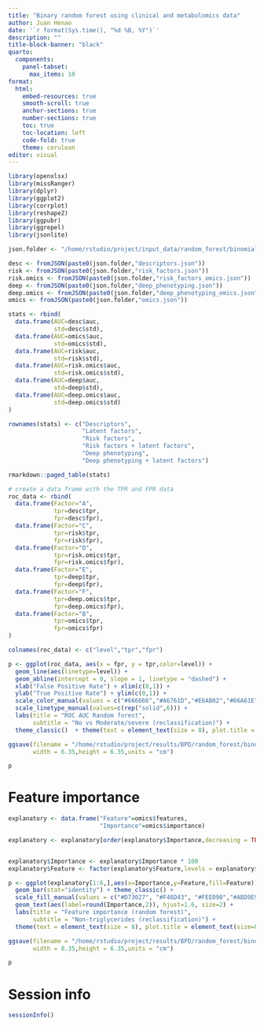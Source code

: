 ```yaml
---
title: "Binary random forest using clinical and metabolomics data"
author: Juan Henao
date: '`r format(Sys.time(), "%d %B, %Y")`'
description: ""
title-block-banner: "black"
quarto:
  components:
    panel-tabset:
      max_items: 10
format: 
  html:
    embed-resources: true
    smooth-scroll: true
    anchor-sections: true
    number-sections: true
    toc: true
    toc-location: left
    code-fold: true
    theme: cerulean
editor: visual
---
```


```r
library(openxlsx)
library(missRanger)
library(dplyr)
library(ggplot2)
library(corrplot)
library(reshape2)
library(ggpubr)
library(ggrepel)
library(jsonlite)

json.folder <- "/home/rstudio/project/input_data/random_forest/binomial/metabolomics/"

desc <- fromJSON(paste0(json.folder,"descriptors.json"))
risk <- fromJSON(paste0(json.folder,"risk_factors.json"))
risk.omics <- fromJSON(paste0(json.folder,"risk_factors_omics.json"))
deep <- fromJSON(paste0(json.folder,"deep_phenotyping.json"))
deep.omics <- fromJSON(paste0(json.folder,"deep_phenotyping_omics.json"))
omics <- fromJSON(paste0(json.folder,"omics.json"))

stats <- rbind(
  data.frame(AUC=desc$auc,
             std=desc$std),
  data.frame(AUC=omics$auc,
             std=omics$std),
  data.frame(AUC=risk$auc,
             std=risk$std),
  data.frame(AUC=risk.omics$auc,
             std=risk.omics$std),
  data.frame(AUC=deep$auc,
             std=deep$std),
  data.frame(AUC=deep.omics$auc,
             std=deep.omics$std)
)

rownames(stats) <- c("Descriptors",
                     "Latent factors",
                     "Risk factors",
                     "Risk factors + latent factors",
                     "Deep phenotyping",
                     "Deep phenotyping + latent factors")

rmarkdown::paged_table(stats)

# create a data frame with the TPR and FPR data
roc_data <- rbind(
  data.frame(Factor="A",
             tpr=desc$tpr,
             fpr=desc$fpr),
  data.frame(Factor="C",
             tpr=risk$tpr,
             fpr=risk$fpr),
  data.frame(Factor="D",
             tpr=risk.omics$tpr,
             fpr=risk.omics$fpr),
  data.frame(Factor="E",
             tpr=deep$tpr,
             fpr=deep$fpr),
  data.frame(Factor="F",
             tpr=deep.omics$tpr,
             fpr=deep.omics$fpr),
  data.frame(Factor="B",
             tpr=omics$tpr,
             fpr=omics$fpr)
)

colnames(roc_data) <- c("level","tpr","fpr")

p <- ggplot(roc_data, aes(x = fpr, y = tpr,color=level)) +
  geom_line(aes(linetype=level)) + 
  geom_abline(intercept = 0, slope = 1, linetype = "dashed") +
  xlab("False Positive Rate") + xlim(c(0,1)) +
  ylab("True Positive Rate") + ylim(c(0,1)) +
  scale_color_manual(values = c("#666666","#A6761D","#E6AB02","#66A61E","#E7298A","#7570B3")) +
  scale_linetype_manual(values=c(rep("solid",6))) +
  labs(title = "ROC AUC Random forest",
       subtitle = "No vs Moderate/severe (reclassification)") +
  theme_classic()  + theme(text = element_text(size = 8), plot.title = element_text(size=8), legend.position = "none")

ggsave(filename = "/home/rstudio/project/results/BPD/random_forest/binomial/metabolomics/240728_rocauc.pdf",plot = p,
       width = 6.35,height = 6.35,units = "cm")

p
```

# Feature importance

```r
explanatory <- data.frame("Feature"=omics$features,
                          "Importance"=omics$importance)

explanatory <- explanatory[order(explanatory$Importance,decreasing = TRUE),]


explanatory$Importance <- explanatory$Importance * 100
explanatory$Feature <- factor(explanatory$Feature,levels = explanatory$Feature)

p <- ggplot(explanatory[1:6,],aes(x=Importance,y=Feature,fill=Feature)) +
  geom_bar(stat="identity") + theme_classic() +
  scale_fill_manual(values = c("#D73027", "#F46D43", "#FEE090","#ABD9E9", "#74ADD1", "#4575B4")) +
  geom_text(aes(label=round(Importance,2)), hjust=1.6, size=2) +
  labs(title = "Feature importance (random forest)",
       subtitle = "Non-triglycerides (reclassification)") +
  theme(text = element_text(size = 8), plot.title = element_text(size=8)) + theme(legend.position = "none")

ggsave(filename = "/home/rstudio/project/results/BPD/random_forest/binomial/metabolomics/240728_feature_importance.pdf",plot = p,
       width = 8.35,height = 6.35,units = "cm")

p
```

# Session info

```r
sessionInfo()
```
